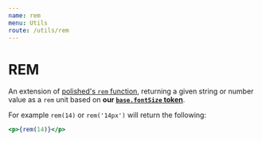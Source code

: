 ```yaml
---
name: rem
menu: Utils
route: /utils/rem
---
```


# REM

An extension of [polished's `rem` function](https://polished.js.org/docs/#rem),
returning a given string or number value as a `rem` unit based on **our
[`base.fontSize` token](/themes/tokens#base)**.

For example `rem(14)` or `rem('14px')` will return the following:

```jsx react-live
<p>{rem(14)}</p>
```
